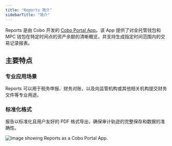```yaml
---
title: "Reports 简介"
sidebarTitle: "简介"
---
```


Reports 是由 Cobo 开发的 [Cobo Portal App](/cn/portal/portal-apps/introduction)。该 App 提供了对全托管钱包和 MPC 钱包在特定时间点的资产余额的清晰概览，并支持生成指定时间范围内的交易记录报表。

## 主要特点
### 专业应用场景
Reports 可以用于税务申报、财务对账，以及向监管机构或其他相关机构提交财务文件等专业用途。

### 标准化格式
报告以标准化且用户友好的 PDF 格式导出，确保审计轨迹的完整保存和数据的准确性。

<img src="/cn/images/portal-apps/reports/form.png" className="full_screen" alt="Image showing Reports as a Cobo Portal App."/>
